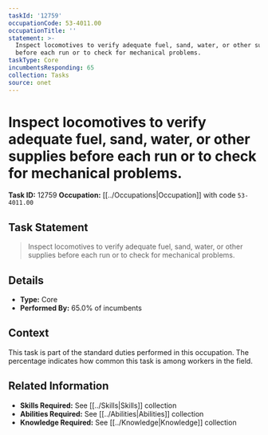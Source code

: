 ```yaml
---
taskId: '12759'
occupationCode: 53-4011.00
occupationTitle: ''
statement: >-
  Inspect locomotives to verify adequate fuel, sand, water, or other supplies
  before each run or to check for mechanical problems.
taskType: Core
incumbentsResponding: 65
collection: Tasks
source: onet
---
```

# Inspect locomotives to verify adequate fuel, sand, water, or other supplies before each run or to check for mechanical problems.

**Task ID:** 12759
**Occupation:** [[../Occupations|Occupation]] with code `53-4011.00`

## Task Statement

> Inspect locomotives to verify adequate fuel, sand, water, or other supplies before each run or to check for mechanical problems.

## Details

- **Type:** Core
- **Performed By:** 65.0% of incumbents

## Context

This task is part of the standard duties performed in this occupation. The percentage indicates how common this task is among workers in the field.

## Related Information

- **Skills Required:** See [[../Skills|Skills]] collection
- **Abilities Required:** See [[../Abilities|Abilities]] collection
- **Knowledge Required:** See [[../Knowledge|Knowledge]] collection
